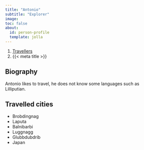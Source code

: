 ```yaml
---
title: "Antonio"
subtitle: "Explorer"
image: 
toc: false
about:
  id: person-profile
  template: jolla
---
```


```{=html}
<nav aria-label="breadcrumb">
  <ol class="breadcrumb">
    <li class="breadcrumb-item"><a href="../travellers.html">Travellers</a></li>
    <li class="breadcrumb-item active" aria-current="page">{{< meta title >}}</li>
  </ol>
</nav>
```

:::{#person-profile}
:::

## Biography

Antonio likes to travel, he does not know some languages such as Lilliputian.

## Travelled cities

- Brobdingnag
- Laputa
- Balnibarbi
- Luggnagg
- Glubbdubdrib
- Japan


